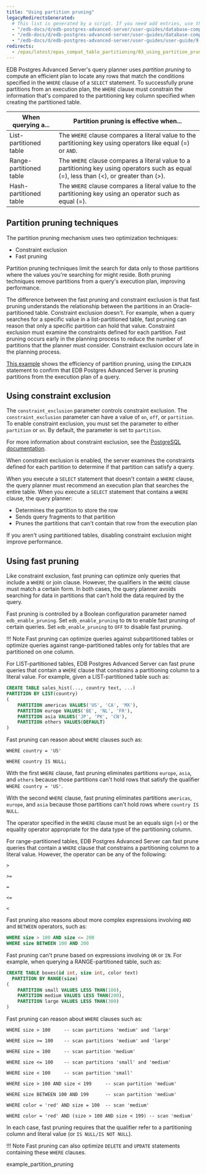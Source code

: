 ```yaml
---
title: "Using partition pruning"
legacyRedirectsGenerated:
  # This list is generated by a script. If you need add entries, use the `legacyRedirects` key.
  - "/edb-docs/d/edb-postgres-advanced-server/user-guides/database-compatibility-for-oracle-developers-guide/9.6/Database_Compatibility_for_Oracle_Developers_Guide_v9.6.1.102.html"
  - "/edb-docs/d/edb-postgres-advanced-server/user-guides/database-compatibility-for-oracle-developers-guide/9.5/Database_Compatibility_for_Oracle_Developers_Guide.1.327.html"
  - "/edb-docs/d/edb-postgres-advanced-server/user-guides/user-guide/9.5/EDB_Postgres_Enterprise_Guide.1.052.html"
redirects:
  - /epas/latest/epas_compat_table_partitioning/03_using_partition_pruning/ #generated for docs/epas/reorg-role-use-case-mode
---
```


<div id="using_partition_pruning" class="registered_link"></div>

EDB Postgres Advanced Server's query planner uses *partition pruning* to compute an efficient plan to locate any rows that match the conditions specified in the `WHERE` clause of a `SELECT` statement. To successfully prune partitions from an execution plan, the `WHERE` clause must constrain the information that's compared to the partitioning key column specified when creating the partitioned table. 

| When querying a...         | Partition pruning is effective when... |
|----------------------------|----------------------------------------|
| List-partitioned table     | The `WHERE` clause compares a literal value to the partitioning key using operators like equal (=) or `AND`. |
| Range-partitioned table    | The `WHERE` clause compares a literal value to a partitioning key using operators such as equal (=), less than (&lt;), or greater than (>).
| Hash-partitioned table     | The `WHERE` clause compares a literal value to the partitioning key using an operator such as equal (=). |

## Partition pruning techniques

The partition pruning mechanism uses two optimization techniques:

-   Constraint exclusion
-   Fast pruning

Partition pruning techniques limit the search for data only to those partitions where the values you're searching for might reside. Both pruning techniques remove partitions from a query's execution plan, improving performance.

The difference between the fast pruning and constraint exclusion is that fast pruning understands the relationship between the partitions in an Oracle-partitioned table. Constraint exclusion doesn't. For example, when a query searches for a specific value in a list-partitioned table, fast pruning can reason that only a specific partition can hold that value. Constraint exclusion must examine the constraints defined for each partition. Fast pruning occurs early in the planning process to reduce the number of partitions that the planner must consider. Constraint exclusion occurs late in the planning process.

[This example](01_example_partition_pruning.mdx) shows the efficiency of partition pruning, using the `EXPLAIN` statement to confirm that EDB Postgres Advanced Server is pruning partitions from the execution plan of a query.

## Using constraint exclusion

The `constraint_exclusion` parameter controls constraint exclusion. The `constraint_exclusion` parameter can have a value of `on`, `off`, or `partition`. To enable constraint exclusion, you must set the parameter to either `partition` or `on`. By default, the parameter is set to `partition`.

For more information about constraint exclusion, see the [PostgreSQL documentation](https://www.postgresql.org/docs/current/static/ddl-partitioning.html).

When constraint exclusion is enabled, the server examines the constraints defined for each partition to determine if that partition can satisfy a query.

When you execute a `SELECT` statement that doesn't contain a `WHERE` clause, the query planner must recommend an execution plan that searches the entire table. When you execute a `SELECT` statement that contains a `WHERE` clause, the query planner:

-  Determines the partition to store the row
-  Sends query fragments to that partition
-  Prunes the partitions that can't contain that row from the execution plan

If you aren't using partitioned tables, disabling constraint exclusion might improve performance.

## Using fast pruning

Like constraint exclusion, fast pruning can optimize only queries that include a `WHERE` or join clause. However, the qualifiers in the `WHERE` clause must match a certain form. In both cases, the query planner avoids searching for data in partitions that can't hold the data required by the query.

Fast pruning is controlled by a Boolean configuration parameter named `edb_enable_pruning`. Set `edb_enable_pruning` to `ON` to enable fast pruning of certain queries. Set `edb_enable_pruning` to `OFF` to disable fast pruning.

!!! Note
    Fast pruning can optimize queries against subpartitioned tables or optimize queries against range-partitioned tables only for tables that are partitioned on one column.

For LIST-partitioned tables, EDB Postgres Advanced Server can fast prune queries that contain a `WHERE` clause that constrains a partitioning column to a literal value. For example, given a LIST-partitioned table such as:

```sql
CREATE TABLE sales_hist(..., country text, ...)
PARTITION BY LIST(country)
(
    PARTITION americas VALUES('US', 'CA', 'MX'),
    PARTITION europe VALUES('BE', 'NL', 'FR'),
    PARTITION asia VALUES('JP', 'PK', 'CN'),
    PARTITION others VALUES(DEFAULT)
)
```

Fast pruning can reason about `WHERE` clauses such as:

 `WHERE country = 'US'`

 `WHERE country IS NULL;`

With the first `WHERE` clause, fast pruning eliminates partitions `europe`, `asia`, and `others` because those partitions can't hold rows that satisfy the qualifier `WHERE country = 'US'`.

With the second `WHERE` clause, fast pruning eliminates partitions `americas`, `europe`, and `asia` because those partitions can't hold rows where `country IS NULL`.

The operator specified in the `WHERE` clause must be an equals sign (=) or the equality operator appropriate for the data type of the partitioning column.

For range-partitioned tables, EDB Postgres Advanced Server can fast prune queries that contain a `WHERE` clause that constrains a partitioning column to a literal value. However, the operator can be any of the following:

 `>`

 `>=`

 `=`

 `<=`

 `<`

Fast pruning also reasons about more complex expressions involving `AND` and `BETWEEN` operators, such as:

```sql
WHERE size > 100 AND size <= 200
WHERE size BETWEEN 100 AND 200
```

Fast pruning can't prune based on expressions involving `OR` or `IN`. For example, when querying a RANGE-partitioned table, such as:

```sql
CREATE TABLE boxes(id int, size int, color text)
  PARTITION BY RANGE(size)
(
    PARTITION small VALUES LESS THAN(100),
    PARTITION medium VALUES LESS THAN(200),
    PARTITION large VALUES LESS THAN(300)
)
```

Fast pruning can reason about `WHERE` clauses such as:

 `WHERE size > 100     -- scan partitions 'medium' and 'large'`

 `WHERE size >= 100    -- scan partitions 'medium' and 'large'`

 `WHERE size = 100     -- scan partition 'medium'`

 `WHERE size <= 100    -- scan partitions 'small' and 'medium'`

 `WHERE size < 100     -- scan partition 'small'`

 `WHERE size > 100 AND size < 199     -- scan partition 'medium'`

 `WHERE size BETWEEN 100 AND 199      -- scan partition 'medium'`

 `WHERE color = 'red' AND size = 100  -- scan 'medium'`

 `WHERE color = 'red' AND (size > 100 AND size < 199) -- scan 'medium'`

In each case, fast pruning requires that the qualifier refer to a partitioning column and literal value (or `IS NULL/IS NOT NULL`).

!!! Note
    Fast pruning can also optimize `DELETE` and `UPDATE` statements containing these `WHERE` clauses.
  
<div class="toctree" maxdepth="3">

example_partition_pruning

</div>
